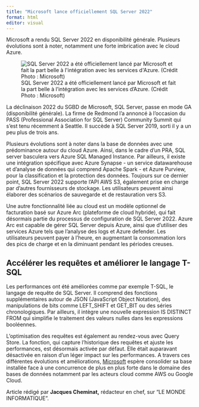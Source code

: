 ```yaml
---
title: "Microsoft lance officiellement SQL Server 2022"
format: html
editor: visual
---
```


Microsoft a rendu SQL Server 2022 en disponibilité générale. Plusieurs évolutions sont à noter, notamment une forte imbrication avec le cloud Azure.

![SQL Server 2022 a été officiellement lancé par Microsoft et fait la part belle à l'intégration avec les services d'Azure. (Crédit Photo : Microsoft)](https://images.itnewsinfo.com/lmi/articles/grande/000000088988.png "SQL Server 2022 a été officiellement lancé par Microsoft et fait la part belle à l'intégration avec les services d'Azure. (Crédit Photo : Microsoft)"){alt="SQL Server 2022 a été officiellement lancé par Microsoft et fait la part belle à l'intégration avec les services d'Azure. (Crédit Photo : Microsoft)"}

La déclinaison 2022 du SGBD de Microsoft, SQL Server, passe en mode GA (disponibilité générale). La firme de Redmond l'a annoncé à l'occasion du PASS (Professional Association for SQL Server) Community Summit qui s'est tenu récemment à Seattle. Il succède à SQL Server 2019, sorti il y a un peu plus de trois ans.

Plusieurs évolutions sont à noter dans la base de données avec une prédominance autour du cloud Azure. Ainsi, dans le cadre d'un PRA, SQL server basculera vers Azure SQL Managed Instance. Par ailleurs, il existe une intégration spécifique avec Azure Synapse - un service datawarehouse et d'analyse de données qui comprend Apache Spark - et Azure Purview, pour la classification et la protection des données. Toujours sur ce dernier point, SQL Server 2022 supporte l'API AWS S3, également prise en charge par d'autres fournisseurs de stockage. Les utilisateurs peuvent ainsi élaborer des scénarios de sauvegarde et de restauration vers S3.

Une autre fonctionnalité liée au cloud est un modèle optionnel de facturation basé sur Azure Arc (plateforme de cloud hybride), qui fait désormais partie du processus de configuration de SQL Server 2022. Azure Arc est capable de gérer SQL Server depuis Azure, ainsi que d'utiliser des services Azure tels que l'analyse des logs et Azure defender. Les utilisateurs peuvent payer à l'heure, en augmentant la consommation lors des pics de charge et en la diminuant pendant les périodes creuses.

## Accélérer les requêtes et améliorer le langage T-SQL

Les performances ont été améliorées comme par exemple T-SQL, le langage de requête de SQL Server. Il comprend des fonctions supplémentaires autour de JSON (JavaScript Object Notation), des manipulations de bits comme LEFT_SHIFT et GET_BIT ou des séries chronologiques. Par ailleurs, il intègre une nouvelle expression IS DISTINCT FROM qui simplifie le traitement des valeurs nulles dans les expressions booléennes.

L'optimisation des requêtes est également au rendez-vous avec Query Store. La fonction, qui capture l'historique des requêtes et ajuste les performances, est désormais activée par défaut. Elle était auparavant désactivée en raison d'un léger impact sur les performances. A travers ces différentes évolutions et améliorations, [Microsoft](https://www.lemondeinformatique.fr/toute-l-actualite-marque-sur-microsoft-4.html) espère consolider sa base installée face à une concurrence de plus en plus forte dans le domaine des bases de données notamment par les acteurs cloud comme AWS ou Google Cloud.

Article rédigé par **Jacques Cheminat,** rédacteur en chef, sur "LE MONDE INFORMATIQUE".
